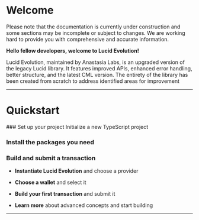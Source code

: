 # Welcome
 

<Callout type="warning" emoji="⚠️">
  Please note that the documentation is currently under construction and some sections may be incomplete or subject to changes. 
  We are working hard to provide you with comprehensive and accurate information.
</Callout>

**Hello fellow developers, welcome to Lucid Evolution!** 

Lucid Evolution, maintained by Anastasia Labs, is an upgraded version of the legacy Lucid library. It features improved APIs, enhanced error handling, better structure, and the latest CML version. The entirety of the library has been created from scratch to address identified areas for improvement

---

# Quickstart

<Steps>
### Set up your project
Initialize a new TypeScript project

### Install the packages you need
<Cards>
  <Cards.Card
    title = "Lucid Evolution Packages"
    href = "/install"
  />
</Cards>

### Build and submit a transaction
<Steps>

- **Instantiate Lucid Evolution** and choose a provider
<Cards>
  <Cards.Card
    title = "Core Concept 1: Instantiation"
    href = "/core-concepts/instantiate-evolution-and-choose-provider"
  />
</Cards>

- **Choose a wallet** and select it
<Cards>
  <Cards.Card
    title = "Core Concept 2: Choose Wallet"
    href = "/core-concepts/create-choose-wallet"
  />
</Cards>

- **Build your first transaction** and submit it
<Cards>
  <Cards.Card
    title = "Core Concept 3: Your First Transaction"
    href = "/core-concepts/first-transaction"
  />
</Cards>

- **Learn more** about advanced concepts and start building
<Cards>
  <Cards.Card
    icon = "🥽"
    title = " Deep Dive Series"
    href = "/deep-dives/make-payments"
  />
</Cards>
</Steps>
</Steps>

---

